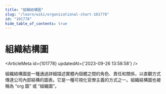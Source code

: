 ```yaml
---
title: "組織結構圖"
slug: "/learn/wiki/organizational-chart-101778"
id: "101778"
hide_table_of_contents: true
---
```



# 組織結構圖

<ArticleMeta id={101778} updatedAt={'2023-09-26 13:58:58'} />
<div className='border-solid border-b border-t-0 my-4 border-[var(--ifm-color-gray-300)]' />

組織結構圖是一種通過詳細描述實體內個體之間的角色、責任和關係，以直觀方式傳達公司內部結構的圖表。它是一種可視化官僚主義的方式之一。組織結構圖也被稱為 “org 圖” 或 “組織圖”。

